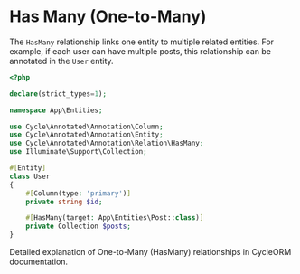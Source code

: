 
# Has Many (One-to-Many)

The `HasMany` relationship links one entity to multiple related entities. For example, if each user can have multiple posts, this relationship can be annotated in the `User` entity.

```php filename="app/Entities/User.php"
<?php

declare(strict_types=1);

namespace App\Entities;

use Cycle\Annotated\Annotation\Column;
use Cycle\Annotated\Annotation\Entity;
use Cycle\Annotated\Annotation\Relation\HasMany;
use Illuminate\Support\Collection;

#[Entity]
class User
{
    #[Column(type: 'primary')]
    private string $id;

    #[HasMany(target: App\Entities\Post::class)]
    private Collection $posts;
}
```

<Callout>
    Detailed explanation of <ExternalLink href="https://cycle-orm.dev/docs/relation-has-many/current/en">One-to-Many (HasMany) relationships</ExternalLink> in CycleORM documentation.
</Callout>
